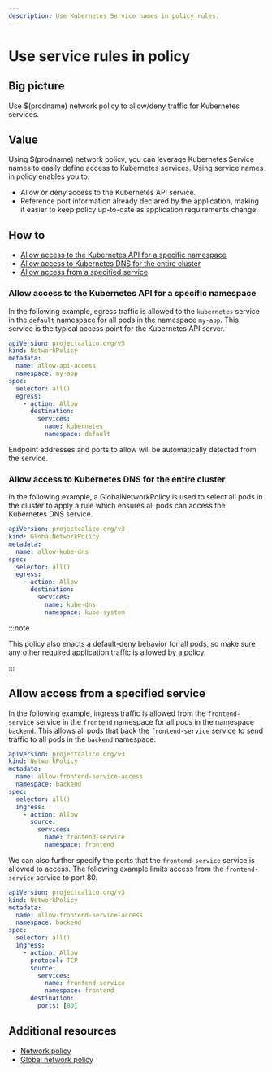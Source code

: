 ```yaml
---
description: Use Kubernetes Service names in policy rules.
---
```


# Use service rules in policy

## Big picture

Use $(prodname) network policy to allow/deny traffic for Kubernetes services.

## Value

Using $(prodname) network policy, you can leverage Kubernetes Service names to easily define access to Kubernetes services. Using service names in policy enables you to:

- Allow or deny access to the Kubernetes API service.
- Reference port information already declared by the application, making it easier to keep policy up-to-date as application requirements change.

## How to

- [Allow access to the Kubernetes API for a specific namespace](#allow-access-to-the-kubernetes-api-for-a-specific-namespace)
- [Allow access to Kubernetes DNS for the entire cluster](#allow-access-to-kubernetes-dns-for-the-entire-cluster)
- [Allow access from a specified service](#allow-access-from-a-specified-service)

### Allow access to the Kubernetes API for a specific namespace

In the following example, egress traffic is allowed to the `kubernetes` service in the `default` namespace for all pods in the namespace `my-app`. This service is the typical
access point for the Kubernetes API server.

```yaml
apiVersion: projectcalico.org/v3
kind: NetworkPolicy
metadata:
  name: allow-api-access
  namespace: my-app
spec:
  selector: all()
  egress:
    - action: Allow
      destination:
        services:
          name: kubernetes
          namespace: default
```

Endpoint addresses and ports to allow will be automatically detected from the service.

### Allow access to Kubernetes DNS for the entire cluster

In the following example, a GlobalNetworkPolicy is used to select all pods in the cluster to apply a rule which ensures
all pods can access the Kubernetes DNS service.

```yaml
apiVersion: projectcalico.org/v3
kind: GlobalNetworkPolicy
metadata:
  name: allow-kube-dns
spec:
  selector: all()
  egress:
    - action: Allow
      destination:
        services:
          name: kube-dns
          namespace: kube-system
```

:::note

This policy also enacts a default-deny behavior for all pods, so make sure any other required application traffic is allowed by a policy.

:::

## Allow access from a specified service

In the following example, ingress traffic is allowed from the `frontend-service` service in the `frontend` namespace for all pods in the namespace `backend`.
This allows all pods that back the `frontend-service` service to send traffic to all pods in the `backend` namespace.

```yaml
apiVersion: projectcalico.org/v3
kind: NetworkPolicy
metadata:
  name: allow-frontend-service-access
  namespace: backend
spec:
  selector: all()
  ingress:
    - action: Allow
      source:
        services:
          name: frontend-service
          namespace: frontend
```

We can also further specify the ports that the `frontend-service` service is allowed to access. The following example limits access from the `frontend-service`
service to port 80.

```yaml
apiVersion: projectcalico.org/v3
kind: NetworkPolicy
metadata:
  name: allow-frontend-service-access
  namespace: backend
spec:
  selector: all()
  ingress:
    - action: Allow
      protocol: TCP
      source:
        services:
          name: frontend-service
          namespace: frontend
      destination:
        ports: [80]
```

## Additional resources

- [Network policy](../../../reference/resources/networkpolicy.mdx)
- [Global network policy](../../../reference/resources/globalnetworkpolicy.mdx)
